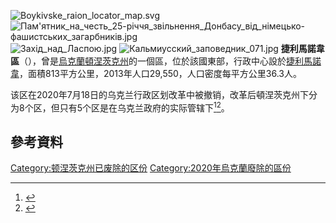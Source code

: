 [[Image:Boykivske_raion_locator_map.svg|thumb]]
[[Image:Пам'ятник_на_честь_25-річчя_звільнення_Донбасу_від_німецько-фашистських_загарбників.jpg|right]]
[[Image:Захід_над_Ласпою.jpg|right]]
[[Image:Кальмиусский_заповедник_071.jpg|right]]
'''捷利馬諾韋區'''（{{lang-uk|Бойківський район}}），曾是[[烏克蘭|烏克蘭]][[頓涅茨克州|頓涅茨克州]]的一個區，位於該國東部，行政中心設於[[捷利馬諾韋|捷利馬諾韋]]，面積813平方公里，2013年人口29,550，人口密度每平方公里36.3人。

该区在2020年7月18日的乌克兰行政区划改革中被撤销，改革后頓涅茨克州下分为8个区，但只有5个区是在乌克兰政府的实际管辖下<ref>{{Cite news|title=Про утворення та ліквідацію районів. Постанова Верховної Ради України № 807-ІХ.|url=http://www.golos.com.ua/article/333466|access-date=2020-10-03|date=2020-07-18|website=Голос України|language=uk|archive-date=2021-07-09|archive-url=https://web.archive.org/web/20210709121303/http://www.golos.com.ua/article/333466}}</ref><ref>{{cite web |title=Нові райони: карти + склад |url=https://www.minregion.gov.ua/press/news/novi-rajony-karty-sklad/ |publisher=Міністерство розвитку громад та територій України |language=uk |access-date=2022-06-10 |archive-date=2021-03-02 |archive-url=https://web.archive.org/web/20210302224321/https://www.minregion.gov.ua/press/news/novi-rajony-karty-sklad/ }}</ref>。

==參考資料==
{{Reflist}}

{{coord|47|32|N|37|46|E|type:adm2nd_source:kolossus-itwiki|display=title}}
{{Donetsk-geo-stub}}

{{DEFAULTSORT:Бойківський район}}
[[Category:顿涅茨克州已废除的区份|Category:顿涅茨克州已废除的区份]]
[[Category:2020年烏克蘭廢除的區份|Category:2020年烏克蘭廢除的區份]]